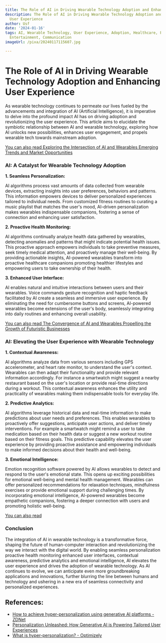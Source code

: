 ```yaml
---
title: The Role of AI in Driving Wearable Technology Adoption and Enhancing User Experience
description: The Role of AI in Driving Wearable Technology Adoption and Enhancing
  User Experience
author: Usf
date: '2024-01-16'
tags: AI, Wearable Technology, User Experience, Adoption, Healthcare, Fitness, Fashion,
  Entertainment, Communication
imageUrl: /pixa/20240117115607.jpg

---
```

# The Role of AI in Driving Wearable Technology Adoption and Enhancing User Experience

As wearable technology continues to permeate our lives fueled by the advancements and integration of AI (Artificial Intelligence), it is imperative to delve into the profound impact AI has on driving adoption and  revolutionizing the user experience. This  article aims to elucidate the symbiotic relationship between AI and wearable technology, exploring how AI unlocks new possibilities, enhances user engagement, and propels wearable  tech towards mainstream adoption.

[You can also read Exploring the Intersection of  AI and Wearables  Emerging Trends and Market Opportunities](Exploring%20the%20Intersection%20of%20AI%20and%20Wearables%20Emerging%20Trends%20and%20Market%20Opportunities)


### AI: A Catalyst for Wearable Technology Adoption

**1. Seamless Personalization:**

AI algorithms process vast amounts of data collected from wearable devices, extracting  insights into user preferences, behaviors and patterns. This  information empowers devices to deliver personalized experiences tailored to individual needs.  From customized fitness routines to curating a music playlist that matches the user's mood, AI-driven personalization makes wearables indispensable companions,  fostering a sense of connection and enhancing user  satisfaction.

**2. Proactive Health Monitoring:**

AI  algorithms continually  analyze  health data gathered by wearables, detecting anomalies and patterns that might indicate potential  health issues.  This proactive approach empowers individuals to take preventive measures, seek timely medical attention, and proactively  manage their well-being. By providing  actionable insights, AI-powered  wearables transform into proactive healthcare companions promoting healthier lifestyles and empowering users  to take ownership of  their health.

**3. Enhanced User Interface:**

AI enables  natural  and intuitive interactions between users and their wearables. Voice commands gesture recognition and haptic feedback facilitated by AI create a seamless and immersive user experience. By eliminating the need for cumbersome buttons and screens, AI-powered wearables become extensions of  the user's body, seamlessly integrating into daily routines and enhancing overall usability.

[You can also read The  Convergence  of AI and Wearables Propelling the  Growth of Futuristic Businesses](The%20Convergence%20of%20AI%20and%20Wearables%20Propelling%20the%20Growth%20of%20Futuristic%20Businesses)


### AI: Elevating  the User Experience with Wearable Technology

**1. Contextual Awareness:**

AI  algorithms analyze data from various sensors including GPS accelerometer,  and heart rate  monitor, to understand the user's context. Wearables can then adapt their  functionality and  provide relevant information accordingly. For instance  a smartwatch might suggest a nearby restaurant  based on the user's location or provide real-time directions  during a workout. This contextual awareness  enhances the utility and practicality of wearables making  them  indispensable tools for everyday life.

**2. Predictive  Analytics:**

AI algorithms leverage historical data and real-time information  to make  predictions about user needs and preferences.  This enables wearables to proactively offer suggestions, anticipate user actions, and deliver timely interventions. For example a smartwatch might remind a user to take medication based on  their health data or suggest a new workout routine based on their fitness goals. This predictive capability elevates the user  experience by providing proactive assistance and empowering individuals to make informed decisions about their health and well-being.

**3. Emotional Intelligence:**

Emotion recognition software powered by AI allows  wearables to detect and respond to the user's emotional state. This opens up exciting possibilities  for emotional well-being and mental health management.  Wearables can offer personalized recommendations for relaxation techniques, mindfulness exercises or provide emotional support during challenging times. By incorporating emotional intelligence,  AI-powered wearables become empathetic  companions, fostering a deeper connection with users and  promoting holistic well-being.

[You can also read ]()


### Conclusion

The integration  of AI  in wearable technology is a transformative  force, shaping the future of human-computer  interaction and revolutionizing the way we interact with the  digital world. By enabling seamless personalization proactive health monitoring enhanced user interfaces, contextual awareness, predictive analytics and emotional intelligence,  AI elevates the user experience and  drives the adoption of wearable  technology. As AI continues to evolve, we can  anticipate even more groundbreaking  applications  and innovations, further blurring the line between humans and technology and ushering in a new era of seamless connectivity and personalized experiences.

## References:
- [How to achieve hyper-personalization using generative AI platforms - ZDNet](https://www.zdnet.com/article/how-to-achieve-hyper-personalization-using-generative-ai-platforms/)
- [Personalization Unleashed: How Generative AI is Powering Tailored User Experiences](https://www.linkedin.com/pulse/personalization-unleashed-how-generative-ai-powering-tailored-user)
- [What is hyper-personalization? - Optimizely](https://www.optimizely.com/optimization-glossary/hyper-personalization/)
